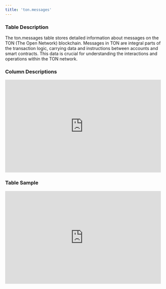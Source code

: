```yaml
---
title: 'ton.messages'
---
```


### Table Description
The ton.messages table stores detailed information about messages on the TON (The Open Network) blockchain. Messages in TON are integral parts of the transaction logic, carrying data and instructions between accounts and smart contracts. This data is crucial for understanding the interactions and operations within the TON network.
### Column Descriptions

<div>
    <iframe
        src="http://127.0.0.1:3000/columns/ton.messages"
        width="100%"
        height="300px"
        frameBorder="0"
        scrolling="no"
    ></iframe>
</div>

### Table Sample

<div>
    <iframe
        src="http://127.0.0.1:3000/data/ton.messages"
        width="100%"
        height="300px"
        frameBorder="0"
        scrolling="no"
    ></iframe>
</div>